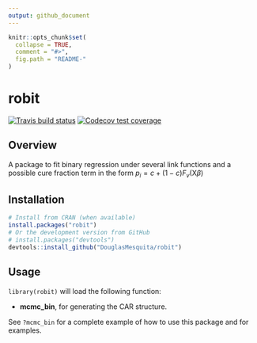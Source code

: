 ```yaml
---
output: github_document
---
```


```r
knitr::opts_chunk$set(
  collapse = TRUE,
  comment = "#>",
  fig.path = "README-"
)
```

# robit

<!-- badges: start -->
<!-- [![CRAN status](https://www.r-pkg.org/badges/version/robit)](https://cran.r-project.org/package=robit) -->
[![Travis build status](https://travis-ci.org/DouglasMesquita/robit.svg?branch=master)](https://travis-ci.org/DouglasMesquita/robit)
[![Codecov test coverage](https://codecov.io/gh/DouglasMesquita/robit/branch/master/graph/badge.svg)](https://codecov.io/gh/DouglasMesquita/robit?branch=master)
<!-- badges: end -->

## Overview

A package to fit binary regression under several link functions and a possible cure fraction term in the form $p_i = c + (1-c)F_v(\text{X}\beta$)

## Installation

```r
# Install from CRAN (when available)
install.packages("robit")
# Or the development version from GitHub
# install.packages("devtools")
devtools::install_github("DouglasMesquita/robit")
```

## Usage

`library(robit)` will load the following function:

* **mcmc_bin**, for generating the CAR structure.

See `?mcmc_bin` for a complete example of how to use this package and for examples.
